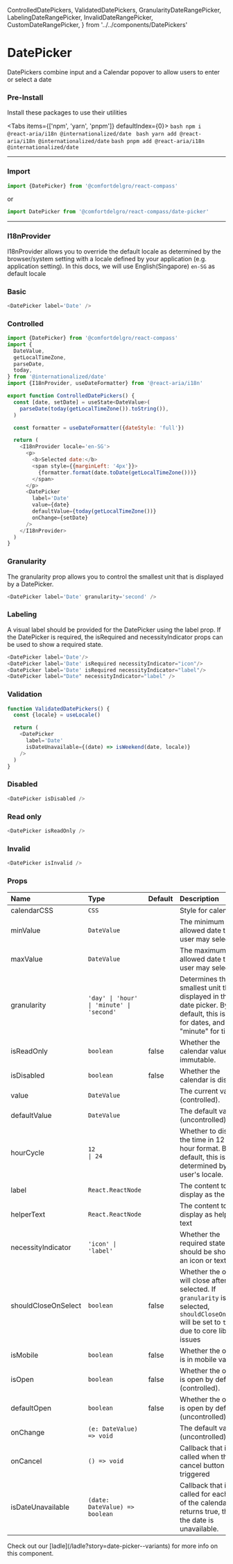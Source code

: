   ControlledDatePickers,
  ValidatedDatePickers,
  GranularityDateRangePicker,
  LabelingDateRangePicker,
  InvalidDateRangePicker,
  CustomDateRangePicker,
} from '../../components/DatePickers'

# DatePicker

DatePickers combine input and a Calendar popover to allow users to enter or select a date

### Pre-Install

Install these packages to use their utilities


<Tabs items={['npm', 'yarn', 'pnpm']} defaultIndex={0}>
  <Tab>```bash npm i @react-aria/i18n @internationalized/date ```</Tab>
  <Tab>``` bash yarn add @react-aria/i18n @internationalized/date ```</Tab>
  <Tab>``` bash pnpm add @react-aria/i18n @internationalized/date ```</Tab>
</Tabs>

---

### Import

```js
import {DatePicker} from '@comfortdelgro/react-compass'
```

or

```js
import DatePicker from '@comfortdelgro/react-compass/date-picker'
```

---

### I18nProvider

I18nProvider allows you to override the default locale as determined by the browser/system setting with a locale defined by your application (e.g. application setting).
In this docs, we will use English(Singapore) `en-SG` as default locale

### Basic

<section className={styles.componentShowcaseContainer}>
  <CustomDateRangePicker type='date' />
</section>

```js
<DatePicker label='Date' />
```

### Controlled

<section className={styles.componentShowcaseContainer}>
  <ControlledDatePickers />
</section>

```js
import {DatePicker} from '@comfortdelgro/react-compass'
import {
  DateValue,
  getLocalTimeZone,
  parseDate,
  today,
} from '@internationalized/date'
import {I18nProvider, useDateFormatter} from '@react-aria/i18n'

export function ControlledDatePickers() {
  const [date, setDate] = useState<DateValue>(
    parseDate(today(getLocalTimeZone()).toString()),
  )

  const formatter = useDateFormatter({dateStyle: 'full'})

  return (
    <I18nProvider locale='en-SG'>
      <p>
        <b>Selected date:</b>
        <span style={{marginLeft: '4px'}}>
          {formatter.format(date.toDate(getLocalTimeZone()))}
        </span>
      </p>
      <DatePicker
        label='Date'
        value={date}
        defaultValue={today(getLocalTimeZone())}
        onChange={setDate}
      />
    </I18nProvider>
  )
}
```

### Granularity

The granularity prop allows you to control the smallest unit that is displayed by a DatePicker.

<section className={styles.componentShowcaseContainer}>
  <GranularityDateRangePicker type='date' />
</section>

```js
<DatePicker label='Date' granularity='second' />
```

### Labeling

A visual label should be provided for the DatePicker using the label prop. If the DatePicker is required, the isRequired and necessityIndicator props can be used to show a required state.

<section className={styles.componentShowcaseContainer}>
  <LabelingDateRangePicker type='date' />
</section>

```js
<DatePicker label='Date'/>
<DatePicker label='Date' isRequired necessityIndicator="icon"/>
<DatePicker label='Date' isRequired necessityIndicator="label"/>
<DatePicker label="Date" necessityIndicator="label" />
```

### Validation

<section className={styles.componentShowcaseContainer}>
  <ValidatedDatePickers />
</section>

```js
function ValidatedDatePickers() {
  const {locale} = useLocale()

  return (
    <DatePicker
      label='Date'
      isDateUnavailable={(date) => isWeekend(date, locale)}
    />
  )
}
```

### Disabled

<section className={styles.componentShowcaseContainer}>
  <DatePicker isDisabled />
</section>

```js
<DatePicker isDisabled />
```

### Read only

<section className={styles.componentShowcaseContainer}>
  <DatePicker isReadOnly />
</section>

```js
<DatePicker isReadOnly />
```

### Invalid

<section className={styles.componentShowcaseContainer}>
  <InvalidDateRangePicker type={'date'} />
</section>

```js
<DatePicker isInvalid />
```

### Props

| Name                | Type                                             | Default | Description                                                                                                                                         |
| :------------------ | :----------------------------------------------- | :------ | :-------------------------------------------------------------------------------------------------------------------------------------------------- |
| calendarCSS         | `CSS`                                            |         | Style for calendar                                                                                                                                  |
| minValue            | `DateValue`                                      |         | The minimum allowed date that a user may select.                                                                                                    |
| maxValue            | `DateValue`                                      |         | The maximum allowed date that a user may select.                                                                                                    |
| granularity         | `'day' \| 'hour' \| 'minute' \| 'second'`        |         | Determines the smallest unit that is displayed in the date picker. By default, this is "day" for dates, and "minute" for times.                     |
| isReadOnly          | `boolean`                                        | false   | Whether the calendar value is immutable.                                                                                                            |
| isDisabled          | `boolean`                                        | false   | Whether the calendar is disabled.                                                                                                                   |
| value               | `DateValue`                                      |         | The current value (controlled).                                                                                                                     |
| defaultValue        | `DateValue`                                      |         | The default value (uncontrolled).                                                                                                                   |
| hourCycle           | `12                                       \| 24` |         | Whether to display the time in 12 or 24 hour format. By default, this is determined by the user's locale.                                           |
| label               | `React.ReactNode`                                |         | The content to display as the label.                                                                                                                |
| helperText          | `React.ReactNode`                                |         | The content to display as helper text                                                                                                               |
| necessityIndicator  | `'icon' \| 'label'`                              |         | Whether the required state should be shown as an icon or text.                                                                                      |
| shouldCloseOnSelect | `boolean`                                        | false   | Whether the overlay will close after selected. If `granularity` is selected, `shouldCloseOnSelect` will be set to `true` due to core library issues |
| isMobile            | `boolean`                                        | false   | Whether the overlay is in mobile variant.                                                                                                           |
| isOpen              | `boolean`                                        | false   | Whether the overlay is open by default (controlled).                                                                                                |
| defaultOpen         | `boolean`                                        | false   | Whether the overlay is open by default (uncontrolled).                                                                                              |
| onChange            | `(e: DateValue) => void`                         |         | The default value (uncontrolled).                                                                                                                   |
| onCancel            | `() => void`                                     |         | Callback that is called when the cancel button is triggered                                                                                         |
| isDateUnavailable   | `(date: DateValue) => boolean`                   |         | Callback that is called for each date of the calendar. If it returns true, then the date is unavailable.                                            |

<Callout>
  Check out our [ladle](/ladle?story=date-picker--variants) for more info on
  this component.
</Callout>
